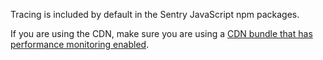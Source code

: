 Tracing is included by default in the Sentry JavaScript npm packages.

If you are using the CDN, make sure you are using a [CDN bundle that has performance monitoring enabled](/platforms/javascript/install/cdn/#default-bundle).

